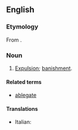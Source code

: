 ==English==

===Etymology===
From {{etyl|la}} {{term|ablegatio|ablēgātio|a sending away, banishment|lang=la}}.

===Noun===
{{en-noun}}

# {{obsolete}} [[expulsion|Expulsion]]; [[banishment]].

====Related terms====
* [[ablegate]]

====Translations====
* Italian: {{t+|it|ablegazione|f}}